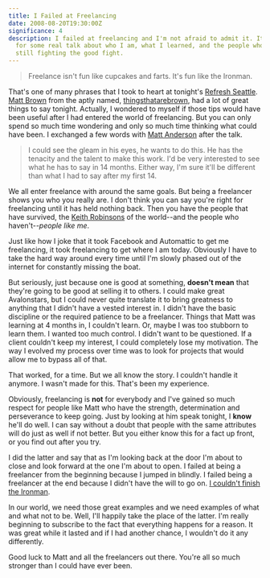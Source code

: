 ```yaml
---
title: I Failed at Freelancing
date: 2008-08-20T19:30:00Z
significance: 4
description: I failed at freelancing and I'm not afraid to admit it. It's time
  for some real talk about who I am, what I learned, and the people who are
  still fighting the good fight.
---
```


> Freelance isn't fun like cupcakes and farts. It's fun like the Ironman.

That's one of many phrases that I took to heart at tonight's [Refresh Seattle][1]. [Matt Brown][2] from the aptly named, [thingsthatarebrown][3], had a lot of great things to say tonight. Actually, I wondered to myself if those tips would have been useful after I had entered the world of freelancing. But you can only spend so much time wondering and only so much time thinking what could have been. I exchanged a few words with [Matt Anderson][4] after the talk.

> I could see the gleam in his eyes, he wants to do this. He has the tenacity and the talent to make this work. I'd be very interested to see what he has to say in 14 months. Either way, I'm sure it'll be different than what I had to say after my first 14.

We all enter freelance with around the same goals. But being a freelancer shows you who you really are. I don't think you can say you're right for freelancing until it has held nothing back. Then you have the people that have survived, the [Keith Robinsons][5] of the world--and the people who haven't--*people like me*.

Just like how I joke that it took Facebook and Automattic to get me freelancing, it took freelancing to get where I am today. Obviously I have to take the hard way around every time until I'm slowly phased out of the internet for constantly missing the boat.

But seriously, just because one is good at something, **doesn't mean** that they're going to be good at selling it to others. I could make great Avalonstars, but I could never quite translate it to bring greatness to anything that I didn't have a vested interest in. I didn't have the basic discipline or the required patience to be a freelancer. Things that Matt was learning at 4 months in, I couldn't learn. Or, maybe I was too stubborn to learn them. I wanted too much control. I didn't want to be questioned. If a client couldn't keep my interest, I could completely lose my motivation. The way I evolved my process over time was to look for projects that would allow me to bypass all of that.

That worked, for a time. But we all know the story. I couldn't handle it anymore. I wasn't made for this. That's been my experience.

Obviously, freelancing is **not** for everybody and I've gained so much respect for people like Matt who have the strength, determination and perseverance to keep going. Just by looking at him speak tonight, I **know** he'll do well. I can say without a doubt that people with the same attributes will do just as well if not better. But you either know this for a fact up front, or you find out after you try.

I did the latter and say that as I'm looking back at the door I'm about to close and look forward at the one I'm about to open. I failed at being a freelancer from the beginning because I jumped in blindly. I failed being a freelancer at the end because I didn't have the will to go on. [I couldn't finish the Ironman][6].

In our world, we need those great examples and we need examples of what and what not to be. Well, I'll happily take the place of the latter. I'm really beginning to subscribe to the fact that everything happens for a reason. It was great while it lasted and if I had another chance, I wouldn't do it any differently.

Good luck to Matt and all the freelancers out there. You're all so much stronger than I could have ever been.

[1]: http://refreshseattle.org/
[2]: http://thingsthatarebrown.com/blog/
[3]: http://thingsthatarebrown.com/
[4]: http://onehub.com/
[5]: http://www.dkeithrobinson.com/
[6]: http://twitter.com/bryanveloso/statuses/893937737
